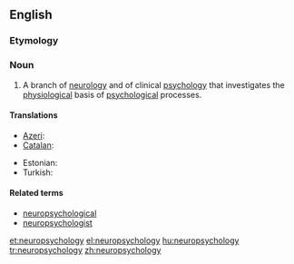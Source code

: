 ==English==
{{wikipedia}}
===Etymology===
{{prefix|neuro|psychology}}

===Noun===
{{en-noun|-}}

# A branch of [[neurology]] and of clinical [[psychology]] that investigates the [[physiological]] basis of [[psychological]] processes.

====Translations====
{{trans-top|branch of neurology}}
* [[Azeri]]: {{t|az|neyropsixologiya}}
* [[Catalan]]: {{t|ca|neuropsicologia|f}}
{{trans-mid}}
* Estonian: {{t|et|neuropsühholoogia}}
* Turkish: {{t|tr|nöropsikoloji}}
{{trans-bottom}}

====Related terms====
* [[neuropsychological]]
* [[neuropsychologist]]

[[et:neuropsychology]]
[[el:neuropsychology]]
[[hu:neuropsychology]]
[[tr:neuropsychology]]
[[zh:neuropsychology]]